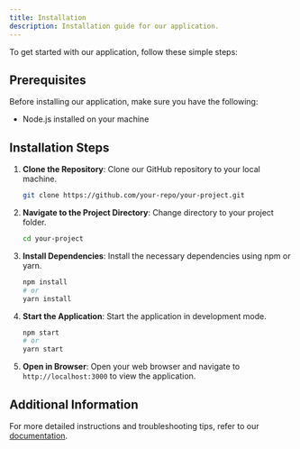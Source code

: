 ```yaml
---
title: Installation
description: Installation guide for our application.
---
```


To get started with our application, follow these simple steps:

## Prerequisites

Before installing our application, make sure you have the following:

- Node.js installed on your machine

## Installation Steps

1. **Clone the Repository**: Clone our GitHub repository to your local machine.

   ```bash
   git clone https://github.com/your-repo/your-project.git
   ```

2. **Navigate to the Project Directory**: Change directory to your project folder.

   ```bash
   cd your-project
   ```

3. **Install Dependencies**: Install the necessary dependencies using npm or yarn.

   ```bash
   npm install
   # or
   yarn install
   ```

4. **Start the Application**: Start the application in development mode.

   ```bash
   npm start
   # or
   yarn start
   ```

5. **Open in Browser**: Open your web browser and navigate to `http://localhost:3000` to view the application.

## Additional Information

For more detailed instructions and troubleshooting tips, refer to our [documentation](/docs).
